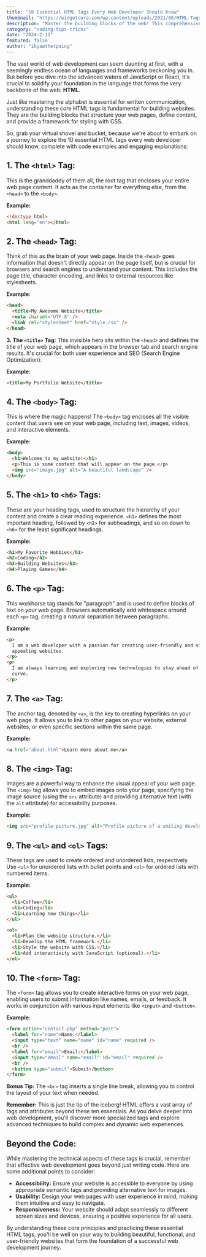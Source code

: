 ```yaml
---
title: "10 Essential HTML Tags Every Web Developer Should Know"
thumbnail: "https://widgetcore.com/wp-content/uploads/2021/08/HTML-Tags.webp?ezimgfmt=rs%3Adevice%2Frscb1-1"
description: "Master the building blocks of the web! This comprehensive guide explores the 10 essential HTML tags every developer should know, explained with clear examples and engaging insights. Take your first steps towards building beautiful and functional websites."
category: "coding-tips-tricks"
date: "2024-2-11"
featured: false
author: "ikyawthetpaing"
---
```


The vast world of web development can seem daunting at first, with a seemingly endless ocean of languages and frameworks beckoning you in. But before you dive into the advanced waters of JavaScript or React, it's crucial to solidify your foundation in the language that forms the very backbone of the web: **HTML**.

Just like mastering the alphabet is essential for written communication, understanding these core HTML tags is fundamental for building websites. They are the building blocks that structure your web pages, define content, and provide a framework for styling with CSS.

So, grab your virtual shovel and bucket, because we're about to embark on a journey to explore the 10 essential HTML tags every web developer should know, complete with code examples and engaging explanations:

## 1. The `<html>` Tag:

This is the granddaddy of them all, the root tag that encloses your entire web page content. It acts as the container for everything else, from the `<head>` to the `<body>`.

**Example:**

```html
<!doctype html>
<html lang="en"></html>
```

## 2. The `<head>` Tag:

Think of this as the brain of your web page. Inside the `<head>` goes information that doesn't directly appear on the page itself, but is crucial for browsers and search engines to understand your content. This includes the page title, character encoding, and links to external resources like stylesheets.

**Example:**

```html
<head>
  <title>My Awesome Website</title>
  <meta charset="UTF-8" />
  <link rel="stylesheet" href="style.css" />
</head>
```

**3. The `<title>` Tag:**
This invisible hero sits within the `<head>` and defines the title of your web page, which appears in the browser tab and search engine results. It's crucial for both user experience and SEO (Search Engine Optimization).

**Example:**

```html
<title>My Portfolio Website</title>
```

## 4. The `<body>` Tag:

This is where the magic happens! The `<body>` tag encloses all the visible content that users see on your web page, including text, images, videos, and interactive elements.

**Example:**

```html
<body>
  <h1>Welcome to my website!</h1>
  <p>This is some content that will appear on the page.</p>
  <img src="image.jpg" alt="A beautiful landscape" />
</body>
```

## 5. The `<h1>` to `<h6>` Tags:

These are your heading tags, used to structure the hierarchy of your content and create a clear reading experience. `<h1>` defines the most important heading, followed by `<h2>` for subheadings, and so on down to `<h6>` for the least significant headings.

**Example:**

```html
<h1>My Favorite Hobbies</h1>
<h2>Coding</h2>
<h3>Building Websites</h3>
<h4>Playing Games</h4>
```

## 6. The `<p>` Tag:

This workhorse tag stands for "paragraph" and is used to define blocks of text on your web page. Browsers automatically add whitespace around each `<p>` tag, creating a natural separation between paragraphs.

**Example:**

```html
<p>
  I am a web developer with a passion for creating user-friendly and visually
  appealing websites.
</p>
<p>
  I am always learning and exploring new technologies to stay ahead of the
  curve.
</p>
```

## 7. The `<a>` Tag:

The anchor tag, denoted by `<a>`, is the key to creating hyperlinks on your web page. It allows you to link to other pages on your website, external websites, or even specific sections within the same page.

**Example:**

```html
<a href="about.html">Learn more about me</a>
```

## 8. The `<img>` Tag:

Images are a powerful way to enhance the visual appeal of your web page. The `<img>` tag allows you to embed images onto your page, specifying the image source (using the `src` attribute) and providing alternative text (with the `alt` attribute) for accessibility purposes.

**Example:**

```html
<img src="profile-picture.jpg" alt="Profile picture of a smiling developer" />
```

## 9. The `<ul>` and `<ol>` Tags:

These tags are used to create ordered and unordered lists, respectively. Use `<ul>` for unordered lists with bullet points and `<ol>` for ordered lists with numbered items.

**Example:**

```html
<ul>
  <li>Coffee</li>
  <li>Coding</li>
  <li>Learning new things</li>
</ul>

<ol>
  <li>Plan the website structure.</li>
  <li>Develop the HTML framework.</li>
  <li>Style the website with CSS.</li>
  <li>Add interactivity with JavaScript (optional).</li>
</ol>
```

## 10. The `<form>` Tag:

The `<form>` tag allows you to create interactive forms on your web page, enabling users to submit information like names, emails, or feedback. It works in conjunction with various input elements like `<input>` and `<button>`.

**Example:**

```html
<form action="contact.php" method="post">
  <label for="name">Name:</label>
  <input type="text" name="name" id="name" required />
  <br />
  <label for="email">Email:</label>
  <input type="email" name="email" id="email" required />
  <br />
  <button type="submit">Submit</button>
</form>
```

**Bonus Tip:** The `<br>` tag inserts a single line break, allowing you to control the layout of your text when needed.

**Remember:** This is just the tip of the iceberg! HTML offers a vast array of tags and attributes beyond these ten essentials. As you delve deeper into web development, you'll discover more specialized tags and explore advanced techniques to build complex and dynamic web experiences.

## Beyond the Code:

While mastering the technical aspects of these tags is crucial, remember that effective web development goes beyond just writing code. Here are some additional points to consider:

- **Accessibility:** Ensure your website is accessible to everyone by using appropriate semantic tags and providing alternative text for images.
- **Usability:** Design your web pages with user experience in mind, making them intuitive and easy to navigate.
- **Responsiveness:** Your website should adapt seamlessly to different screen sizes and devices, ensuring a positive experience for all users.

By understanding these core principles and practicing these essential HTML tags, you'll be well on your way to building beautiful, functional, and user-friendly websites that form the foundation of a successful web development journey.

